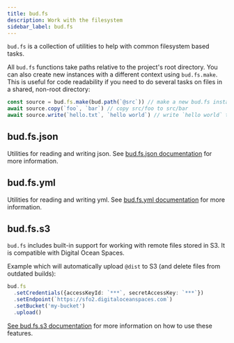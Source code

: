 ```yaml
---
title: bud.fs
description: Work with the filesystem
sidebar_label: bud.fs
---
```


`bud.fs` is a collection of utilities to help with common filesystem based tasks.

All `bud.fs` functions take paths relative to the project's root directory. You can also create new instances with
a different context using `bud.fs.make`. This is useful for code readability if you need to do several tasks on files in a shared, non-root directory:

```typescript
const source = bud.fs.make(bud.path(`@src`)) // make a new bud.fs instance with a root in `src`
await source.copy(`foo`, `bar`) // copy src/foo to src/bar
await source.write(`hello.txt`, `hello world`) // write `hello world` to src/hello.txt
```

## bud.fs.json

Utilities for reading and writing json. See [bud.fs.json documentation](json) for more information.

## bud.fs.yml

Utilities for reading and writing yml. See [bud.fs.yml documentation](yml) for more information.

## bud.fs.s3

`bud.fs` includes built-in support for working with remote files stored in S3. It is compatible with Digital Ocean Spaces.

Example which will automatically upload `@dist` to S3 (and delete files from outdated builds):

```typescript
bud.fs
  .setCredentials({accessKeyId: `***`, secretAccessKey: `***`})
  .setEndpoint(`https://sfo2.digitaloceanspaces.com`)
  .setBucket('my-bucket')
  .upload()
```

[See bud.fs.s3 documentation](s3) for more information on how to use these features.
